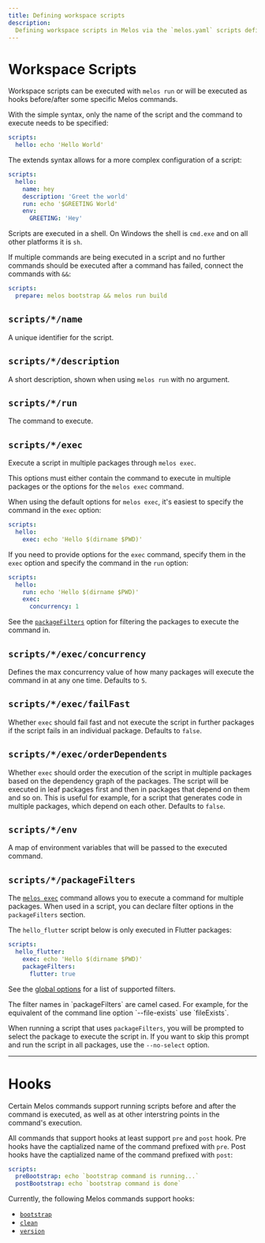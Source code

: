```yaml
---
title: Defining workspace scripts
description:
  Defining workspace scripts in Melos via the `melos.yaml` scripts definition.
---
```


# Workspace Scripts

Workspace scripts can be executed with `melos run` or will be executed as hooks
before/after some specific Melos commands.

With the simple syntax, only the name of the script and the command to execute
needs to be specified:

```yaml
scripts:
  hello: echo 'Hello World'
```

The extends syntax allows for a more complex configuration of a script:

```yaml
scripts:
  hello:
    name: hey
    description: 'Greet the world'
    run: echo '$GREETING World'
    env:
      GREETING: 'Hey'
```

Scripts are executed in a shell. On Windows the shell is `cmd.exe` and on all
other platforms it is `sh`.

If multiple commands are being executed in a script and no further commands
should be executed after a command has failed, connect the commands with `&&`:

```yaml
scripts:
  prepare: melos bootstrap && melos run build
```

## `scripts/*/name`

A unique identifier for the script.

## `scripts/*/description`

A short description, shown when using `melos run` with no argument.

## `scripts/*/run`

The command to execute.

## `scripts/*/exec`

Execute a script in multiple packages through `melos exec`.

This options must either contain the command to execute in multiple packages or
the options for the `melos exec` command.

When using the default options for `melos exec`, it's easiest to specify the
command in the `exec` option:

```yaml
scripts:
  hello:
    exec: echo 'Hello $(dirname $PWD)'
```

If you need to provide options for the `exec` command, specify them in the
`exec` option and specify the command in the `run` option:

```yaml
scripts:
  hello:
    run: echo 'Hello $(dirname $PWD)'
    exec:
      concurrency: 1
```

See the [`packageFilters`](/configuration/scripts#scriptspackagefilters) option
for filtering the packages to execute the command in.

## `scripts/*/exec/concurrency`

Defines the max concurrency value of how many packages will execute the command
in at any one time. Defaults to `5`.

## `scripts/*/exec/failFast`

Whether `exec` should fail fast and not execute the script in further packages
if the script fails in an individual package. Defaults to `false`.

## `scripts/*/exec/orderDependents`

Whether `exec` should order the execution of the script in multiple packages
based on the dependency graph of the packages. The script will be executed in
leaf packages first and then in packages that depend on them and so on. This is
useful for example, for a script that generates code in multiple packages, which
depend on each other. Defaults to `false`.

## `scripts/*/env`

A map of environment variables that will be passed to the executed command.

## `scripts/*/packageFilters`

The [`melos exec`](/commands/exec) command allows you to execute a command for
multiple packages. When used in a script, you can declare filter options in the
`packageFilters` section.

The `hello_flutter` script below is only executed in Flutter packages:

```yaml
scripts:
  hello_flutter:
    exec: echo 'Hello $(dirname $PWD)'
    packageFilters:
      flutter: true
```

See the [global options](/filters) for a list of supported filters.

<Warning>
  The filter names in `packageFilters` are camel cased. For example, for the
  equivalent of the command line option `--file-exists` use `fileExists`.
</Warning>

When running a script that uses `packageFilters`, you will be prompted to select
the package to execute the script in. If you want to skip this prompt and run
the script in all packages, use the `--no-select` option.

---

# Hooks

Certain Melos commands support running scripts before and after the command is
executed, as well as at other interstring points in the command's execution.

All commands that support hooks at least support `pre` and `post` hook. Pre
hooks have the captialized name of the command prefixed with `pre`. Post hooks
have the captialized name of the command prefixed with `post`:

```yaml
scripts:
  preBootstrap: echo `bootstrap command is running...`
  postBootstrap: echo `bootstrap command is done`
```

Currently, the following Melos commands support hooks:

- [`bootstrap`](/commands/bootstrap)
- [`clean`](/commands/clean)
- [`version`](/commands/version)
